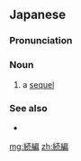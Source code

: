==Japanese==
{{ja-kanjitab|ぞく|へん|yomi=o}}

===Pronunciation===
{{ja-pron|acc=h|y=go|dev=2|ぞくへん}}

===Noun===
{{ja-noun|ぞくへん}}

# {{lb|ja|narratology|sort=そくへん'}} a [[sequel]]

===See also===
* {{ja-r|前%編|ぜん%ぺん}}

[[mg:続編]]
[[zh:続編]]